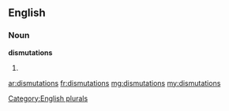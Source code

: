 ==English==

===Noun===
'''dismutations'''

# {{plural of|dismutation}}

[[Category:English plurals]]

[[ar:dismutations]]
[[fr:dismutations]]
[[mg:dismutations]]
[[my:dismutations]]